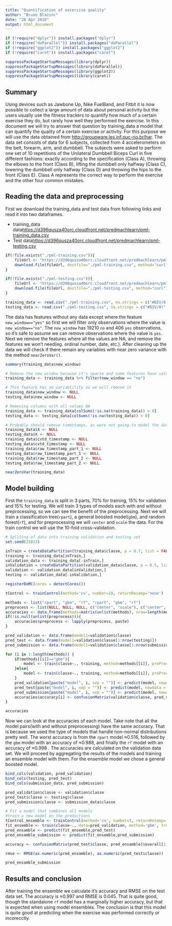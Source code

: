```yaml
---
title: "Quantification of excercise quality"
author: "Bruno Blazinc"
date: "28 Apr 2016"
output: html_document
---
```


```r
if (!require("dplyr")) install.packages("dplyr")
if (!require("doParallel")) install.packages("doParallel")
if (!require("ggplot2")) install.packages("ggplot2")
if (!require("caret")) install.packages("caret")

suppressPackageStartupMessages(library(dplyr))
suppressPackageStartupMessages(library(doParallel))
suppressPackageStartupMessages(library(ggplot2))
suppressPackageStartupMessages(library(caret))
```


## Summary
Using devices such as Jawbone Up, Nike FuelBand, and Fitbit it is now possible to collect a large amount of data about personal activity but the users usually use the fitness trackers to quantify how much of a certain exercise they do, but rarely how well they performed the exercise. In this document we will try to answer that question by training_data a model that can quantify the quality of a certain exercise or activity. For this purpose we will use the data obtained from [http://groupware.les.inf.puc-rio.br/har](http://groupware.les.inf.puc-rio.br/har). The data set consists of data for 6 subjects, collected from 4 accelerometers on the belt, forearm, arm, and dumbbell. The subjects were asked to perform one set of 10 repetitions of the Unilateral Dumbbell Biceps Curl in five different fashions: exactly according to the specification (Class A), throwing the elbows to the front (Class B), lifting the dumbbell only halfway (Class C), lowering the dumbbell only halfway (Class D) and throwing the hips to the front (Class E). Class A represents the correct way to perform the exercise and the other four common mistakes.


## Reading the data and preprocessing
First we download the training_data and test data from following links and read it into two dataframes.

* training_data data[https://d396qusza40orc.cloudfront.net/predmachlearn/pml-training_data.csv](https://d396qusza40orc.cloudfront.net/predmachlearn/pml-training_data.csv)
* Test data[https://d396qusza40orc.cloudfront.net/predmachlearn/pml-testing.csv](https://d396qusza40orc.cloudfront.net/predmachlearn/pml-testing.csv)

```r
if(!file.exists("./pml-training.csv")){
    fileUrl <- "https://d396qusza40orc.cloudfront.net/predmachlearn/pml-training.csv"
    download.file(fileUrl, destfile="./pml-training.csv", method="curl")  
}

if(!file.exists("./pml-testing.csv")){
    fileUrl <- "https://d396qusza40orc.cloudfront.net/predmachlearn/pml-testing.csv"
    download.file(fileUrl, destfile="./pml-testing.csv", method="curl")  
}

training_data <- read.csv("./pml-training.csv", na.strings = c("#DIV/0!", "", "NA"))
testing_data <- read.csv("./pml-testing.csv", na.strings = c("#DIV/0!", "", "NA"))

```

The data has features without any data except where the feature ```new_window=="yes"``` so first we will filter only observations where the value is ```new_window=="no"```. The ```new_window``` has 19210 ```no``` and 406 ```yes``` observations, so it's safe to assume we can remove observations where the value is ```yes```. Next we remove the features where all the values are NA, and remove the features we won't need(eg. ordinal number, date, etc.). After cleaning up the data we will check if there remain any variables with near zero variance with the method ```nearZeroVar()```.

```r
summary(training_data$new_window)

# Remove the new_window because it's sparse and some features have values only on that observation
training_data <- training_data %>% filter(new_window == "no")

# This feature has no variablility so we will remove it
training_data$new_window <- NULL
testing_data$new_window <- NULL

# Removing columns with all values NA
training_data <- training_data[colSums(!is.na(training_data)) > 0]
testing_data <- testing_data[colSums(!is.na(testing_data)) > 0]

# Probably should remove timestamps, as were not going to model the data as poisson or time-series
training_data$X <- NULL
testing_data$X <- NULL
training_data$cvtd_timestamp <- NULL
testing_data$cvtd_timestamp <- NULL
training_data$raw_timestamp_part_1 <- NULL
testing_data$raw_timestamp_part_1 <- NULL
training_data$raw_timestamp_part_2 <- NULL
testing_data$raw_timestamp_part_2 <- NULL

nearZeroVar(training_data)
```

## Model building
First the ```training_data``` is split in 3 parts, 70% for training, 15% for validation and 15% for testing. We will train 3 types of models each with and without preprocessing, so we can see the benefit of the preprocessing. Next we will train a classification tree(```rpart```), a general boosted model(```gbm```), and random forest(```rf```), and  for preprocessing we will ```center``` and ```scale``` the data. For the train control we will use the 10-fold cross-validation.

```r
# Spliting of data into training validation and testing set
set.seed(33833)

inTrain = createDataPartition(training_data$classe, p = 0.7, list = FALSE)
training <- training_data[inTrain,]
validation_data <- training_data[-inTrain,]
inValidation = createDataPartition(validation_data$classe, p = 0.5, list = FALSE)
validation <- validation_data[inValidation,]
testing <- validation_data[-inValidation,]

registerDoMC(cores = detectCores())

tControl <- trainControl(method='cv', number=10, returnResamp='none')

methods <- list("rpart", "gbm", "rf", "rpart", "gbm", "rf")
preprocess <- list(NULL, NULL, NULL, c("center", "scale"), c("center", "scale"), c("center", "scale"))
accuracies <- data.frame(methods=matrix(unlist(methods), nrow=length(methods), byrow=T), preprocess=matrix(), accuracy=matrix())
if(!is.null(unlist(preprocess))){
    accuracies$preprocess <- lapply(preprocess, paste)    
}

pred_validation <- data.frame(model1=validation$classe)
pred_test <- data.frame(model1=validation$classe[1:nrow(testing)])
pred_submission <- data.frame(model1=validation$classe[1:nrow(submission_data)])

for (i in 1:length(methods)) {
    if(methods[[i]]=="gbm"){
        model <- train(classe~., training, method=methods[[i]], preProcess=preprocess[[i]], trControl=tControl, verbose=FALSE)        
    }else{
        model <- train(classe~., training, method=methods[[i]], preProcess=preprocess[[i]], trControl=tControl)
    }
    pred_validation[paste("model", i, sep = "")] <- predict(model, newdata = validation)
    pred_test[paste("model", i, sep = "")] <- predict(model, newdata = testing)
    pred_submission[paste("model", i, sep = "")] <- predict(model, newdata = submission_data)
    accuracies$accuracy[i] <- confusionMatrix(validation$classe, pred_validation[[paste("model", i, sep = "")]])$overall[1]
}

accuracies
```

Now we can look at the accuracies of each model. Take note that all the model pairs(with and without preprocessing) have the same accuracy. That is because we used the type of models that handle non-normal distributions pretty well. The worst accuracy is from the ```rpart``` model ≈0.516, followed by the ```gbm``` model with an accuracy of ≈0.988, and finally the ```rf``` model with an accuracy of ≈0.998 . The accuracies are calculated on the validation data set. We will proceed by aggregating the results of the models and training an ensemble model with them. For the ensemble model we chose a general boosted model.

```r
bind_cols(validation, pred_validation)
bind_cols(testing, pred_test)
bind_cols(submission_data, pred_submission)

pred_validation$classe <- validation$classe
pred_test$classe <- testing$classe
pred_submission$classe <- submission_data$classe

# Fit a model that combines all models
#train a new model on the predictions
tControl_ensemble <- trainControl(method='cv', number=3, returnResamp='none')
fit_ensemble <- train(classe~., data=pred_validation, method='gbm', trControl=tControl_ensemble, verbose=FALSE)
pred_ensamble <- predict(fit_ensemble,pred_test)
pred_ensamble_submission <- predict(fit_ensemble,pred_submission)

accuracy <- confusionMatrix(pred_test$classe, pred_ensamble)$overall[1]

rmse <- RMSE(as.numeric(pred_ensamble), as.numeric(pred_test$classe))

pred_ensamble_submission
```

## Results and conclusion
After training the ensemble we calculate it's accuracy and RMSE on the test data set. The accuracy is ≈0.997 and RMSE is 0.045. That is quite good, though the standalone ```rf``` model has a marginally higher accuracy, but that is expected when using model ensembles.
The conclusion is that this model is quite good at predicting when the exercise was performed correctly or incorecctly.











